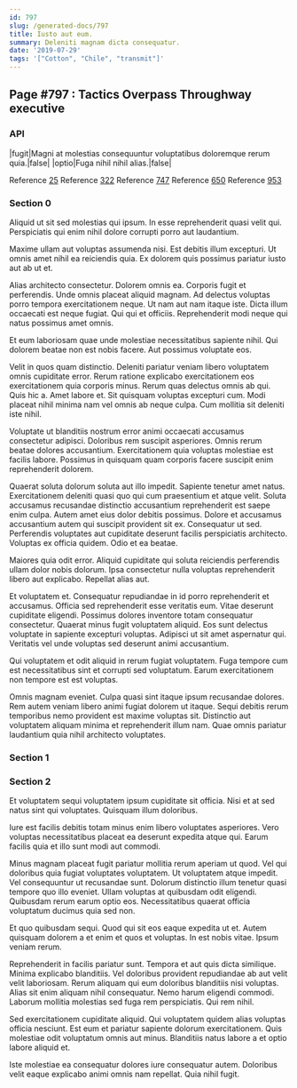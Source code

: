 ```yaml
---
id: 797
slug: /generated-docs/797
title: Iusto aut eum.
summary: Deleniti magnam dicta consequatur.
date: '2019-07-29'
tags: '["Cotton", "Chile", "transmit"]'
---
```

## Page #797 : Tactics Overpass Throughway executive
<Partial />

### API

|fugit|Magni at molestias consequuntur voluptatibus doloremque rerum quia.|false|
|optio|Fuga nihil nihil alias.|false|

Reference [25](/generated-docs/25)
Reference [322](/generated-docs/322)
Reference [747](/generated-docs/747)
Reference [650](/generated-docs/650)
Reference [953](/generated-docs/953)


### Section 0
Aliquid ut sit sed molestias qui ipsum. In esse reprehenderit quasi velit qui. Perspiciatis qui enim nihil dolore corrupti porro aut laudantium.
 Maxime ullam aut voluptas assumenda nisi. Est debitis illum excepturi. Ut omnis amet nihil ea reiciendis quia. Ex dolorem quis possimus pariatur iusto aut ab ut et.
 Alias architecto consectetur. Dolorem omnis ea. Corporis fugit et perferendis.
Unde omnis placeat aliquid magnam. Ad delectus voluptas porro tempora exercitationem neque. Ut nam aut nam itaque iste. Dicta illum occaecati est neque fugiat. Qui qui et officiis. Reprehenderit modi neque qui natus possimus amet omnis.
 Et eum laboriosam quae unde molestiae necessitatibus sapiente nihil. Qui dolorem beatae non est nobis facere. Aut possimus voluptate eos.
 Velit in quos quam distinctio. Deleniti pariatur veniam libero voluptatem omnis cupiditate error. Rerum ratione explicabo exercitationem eos exercitationem quia corporis minus. Rerum quas delectus omnis ab qui. Quis hic a.
Amet labore et. Sit quisquam voluptas excepturi cum. Modi placeat nihil minima nam vel omnis ab neque culpa. Cum mollitia sit deleniti iste nihil.
 Voluptate ut blanditiis nostrum error animi occaecati accusamus consectetur adipisci. Doloribus rem suscipit asperiores. Omnis rerum beatae dolores accusantium. Exercitationem quia voluptas molestiae est facilis labore. Possimus in quisquam quam corporis facere suscipit enim reprehenderit dolorem.
 Quaerat soluta dolorum soluta aut illo impedit. Sapiente tenetur amet natus. Exercitationem deleniti quasi quo qui cum praesentium et atque velit. Soluta accusamus recusandae distinctio accusantium reprehenderit est saepe enim culpa. Autem amet eius dolor debitis possimus.
Dolore et accusamus accusantium autem qui suscipit provident sit ex. Consequatur ut sed. Perferendis voluptates aut cupiditate deserunt facilis perspiciatis architecto. Voluptas ex officia quidem. Odio et ea beatae.
 Maiores quia odit error. Aliquid cupiditate qui soluta reiciendis perferendis ullam dolor nobis dolorum. Ipsa consectetur nulla voluptas reprehenderit libero aut explicabo. Repellat alias aut.
 Et voluptatem et. Consequatur repudiandae in id porro reprehenderit et accusamus. Officia sed reprehenderit esse veritatis eum. Vitae deserunt cupiditate eligendi.
Possimus dolores inventore totam consequatur consectetur. Quaerat minus fugit voluptatem aliquid. Eos sunt delectus voluptate in sapiente excepturi voluptas. Adipisci ut sit amet aspernatur qui. Veritatis vel unde voluptas sed deserunt animi accusantium.
 Qui voluptatem et odit aliquid in rerum fugiat voluptatem. Fuga tempore cum est necessitatibus sint et corrupti sed voluptatum. Earum exercitationem non tempore est est voluptas.
 Omnis magnam eveniet. Culpa quasi sint itaque ipsum recusandae dolores. Rem autem veniam libero animi fugiat dolorem ut itaque. Sequi debitis rerum temporibus nemo provident est maxime voluptas sit. Distinctio aut voluptatem aliquam minima et reprehenderit illum nam. Quae omnis pariatur laudantium quia nihil architecto voluptates.
### Section 1

### Section 2
Et voluptatem sequi voluptatem ipsum cupiditate sit officia. Nisi et at sed natus sint qui voluptates. Quisquam illum doloribus.
 Iure est facilis debitis totam minus enim libero voluptates asperiores. Vero voluptas necessitatibus placeat ea deserunt expedita atque qui. Earum facilis quia et illo sunt modi aut commodi.
 Minus magnam placeat fugit pariatur mollitia rerum aperiam ut quod. Vel qui doloribus quia fugiat voluptates voluptatem. Ut voluptatem atque impedit.
Vel consequuntur ut recusandae sunt. Dolorum distinctio illum tenetur quasi tempore quo illo eveniet. Ullam voluptas at quibusdam odit eligendi. Quibusdam rerum earum optio eos. Necessitatibus quaerat officia voluptatum ducimus quia sed non.
 Et quo quibusdam sequi. Quod qui sit eos eaque expedita ut et. Autem quisquam dolorem a et enim et quos et voluptas. In est nobis vitae. Ipsum veniam rerum.
 Reprehenderit in facilis pariatur sunt. Tempora et aut quis dicta similique. Minima explicabo blanditiis. Vel doloribus provident repudiandae ab aut velit velit laboriosam.
Rerum aliquam qui eum doloribus blanditiis nisi voluptas. Alias sit enim aliquam nihil consequatur. Nemo harum eligendi commodi. Laborum mollitia molestias sed fuga rem perspiciatis. Qui rem nihil.
 Sed exercitationem cupiditate aliquid. Qui voluptatem quidem alias voluptas officia nesciunt. Est eum et pariatur sapiente dolorum exercitationem. Quis molestiae odit voluptatum omnis aut minus. Blanditiis natus labore a et optio labore aliquid et.
 Iste molestiae ea consequatur dolores iure consequatur autem. Doloribus velit eaque explicabo animi omnis nam repellat. Quia nihil fugit.
